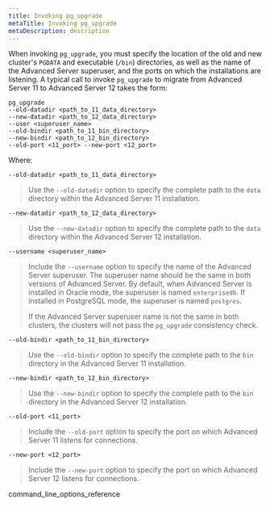 ```yaml
---
title: Invoking pg_upgrade
metaTitle: Invoking pg_upgrade
metaDescription: description
---
```


When invoking `pg_upgrade`, you must specify the location of the old and
new cluster's `PGDATA` and executable (`/bin`) directories, as well as
the name of the Advanced Server superuser, and the ports on which the
installations are listening. A typical call to invoke `pg_upgrade` to
migrate from Advanced Server 11 to Advanced Server 12 takes the form:

``` text
pg_upgrade
--old-datadir <path_to_11_data_directory>
--new-datadir <path_to_12_data_directory>
--user <superuser_name>
--old-bindir <path_to_11_bin_directory>
--new-bindir <path_to_12_bin_directory>
--old-port <11_port> --new-port <12_port>
```

Where:

`--old-datadir <path_to_11_data_directory>`

> Use the `--old-datadir` option to specify the complete path to the
> `data` directory within the Advanced Server 11 installation.

`--new-datadir <path_to_12_data_directory>`

> Use the `--new-datadir` option to specify the complete path to the
> `data` directory within the Advanced Server 12 installation.

`--username <superuser_name>`

> Include the `--username` option to specify the name of the Advanced
> Server superuser. The superuser name should be the same in both
> versions of Advanced Server. By default, when Advanced Server is
> installed in Oracle mode, the superuser is named `enterprisedb`. If
> installed in PostgreSQL mode, the superuser is named `postgres`.
> 
> If the Advanced Server superuser name is not the same in both
> clusters, the clusters will not pass the `pg_upgrade` consistency
> check.

`--old-bindir <path_to_11_bin_directory>`

> Use the `--old-bindir` option to specify the complete path to the
> `bin` directory in the Advanced Server 11 installation.

`--new-bindir <path_to_12_bin_directory>`

> Use the `--new-bindir` option to specify the complete path to the
> `bin` directory in the Advanced Server 12 installation.

`--old-port <11_port>`

> Include the `--old-port` option to specify the port on which Advanced
> Server 11 listens for connections.

`--new-port <12_port>`

> Include the `--new-port` option to specify the port on which Advanced
> Server 12 listens for connections.

<div class="toctree" data-maxdepth="3">

command\_line\_options\_reference

</div>
